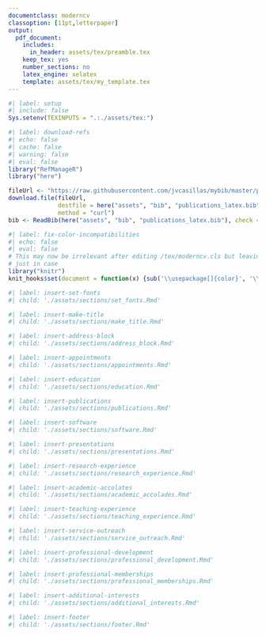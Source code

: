 ```yaml
---
documentclass: moderncv
classoption: [11pt,letterpaper]
output:
  pdf_document:
    includes:
      in_header: assets/tex/preamble.tex
    keep_tex: yes
    number_sections: no
    latex_engine: xelatex
    template: assets/tex/my_template.tex
---
```


```r
#| label: setup 
#| include: false
Sys.setenv(TEXINPUTS = ".:./assets/tex:")
```

```r
#| label: download-refs
#| echo: false
#| cache: false
#| warning: false
#| eval: false
library("RefManageR")
library("here")

fileUrl <- "https://raw.githubusercontent.com/jvcasillas/mybib/master/publications_latex.bib"
download.file(fileUrl, 
              destfile = here("assets", "bib", "publications_latex.bib"), 
              method = "curl")
bib <- ReadBib(here("assets", "bib", "publications_latex.bib"), check = FALSE)
```

```r
#| label: fix-color-incompatibilities
#| echo: false
#| eval: false
# This may now be irrelevant after editing /tex/moderncv.cls but leaving
# just in case
library("knitr")
knit_hooks$set(document = function(x) {sub('\\usepackage[]{color}', '\\usepackage[table]{xcolor}', x, fixed = TRUE)})
```

```r
#| label: insert-set-fonts
#| child: './assets/sections/set_fonts.Rmd'
```

```r
#| label: insert-make-title
#| child: './assets/sections/make_title.Rmd'
```

```r
#| label: insert-address-block
#| child: './assets/sections/address_block.Rmd'
```

```r
#| label: insert-appointments
#| child: './assets/sections/appointments.Rmd'
```

```r
#| label: insert-education
#| child: './assets/sections/education.Rmd'
```

```r
#| label: insert-publications
#| child: './assets/sections/publications.Rmd'
```

```r
#| label: insert-software
#| child: './assets/sections/software.Rmd'
```

```r
#| label: insert-presentations
#| child: './assets/sections/presentations.Rmd'
```

```r
#| label: insert-research-experience
#| child: './assets/sections/research_experience.Rmd'
```

```r
#| label: insert-academic-accolates
#| child: './assets/sections/academic_accolades.Rmd'
```

```r
#| label: insert-teaching-experience
#| child: './assets/sections/teaching_experience.Rmd'
```

```r
#| label: insert-service-outreach
#| child: './assets/sections/service_outreach.Rmd'
```

```r
#| label: insert-professional-development
#| child: './assets/sections/professional_development.Rmd'
```

```r
#| label: insert-professional-memberships
#| child: './assets/sections/professional_memberships.Rmd'
```

```r
#| label: insert-additional-interests
#| child: './assets/sections/additional_interests.Rmd'
```

```r
#| label: insert-footer
#| child: './assets/sections/footer.Rmd'
```

\bibliographystyle{apalike}
\nobibliography{assets/bib/publications_latex}

